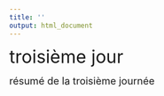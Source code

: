 ```yaml
---
title: ''
output: html_document
---
```

<p><font size="6">
troisième jour
</font></p>

<p><font size="4">
résumé de la troisième journée
</font></p>